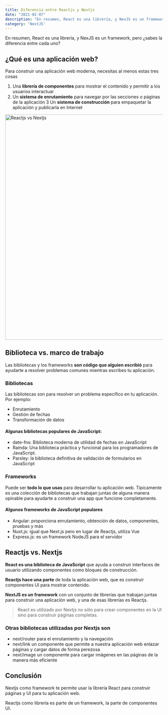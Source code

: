 ```yaml
---
title: Diferencia entre Reactjs y Nextjs
date: "2021-02-07"
description: "En resumen, React es una librería, y NexJS es un framework, pero ¿sabes la diferencia entre cada uno?"
category: 'NextJS'
---
```


En resumen, React es una librería, y NexJS es un framework, pero ¿sabes la diferencia entre cada uno?


## ¿Qué es una aplicación web?

Para construir una aplicación web moderna, necesitas al menos estas tres cosas
1. Una **librería de componentes** para mostrar el contenido y permitir a los usuarios interactuar
2. Un **sistema de enrutamiento** para navegar por las secciones o páginas de la aplicación
3 Un **sistema de construcción** para empaquetar la aplicación y publicarla en Internet

<Image src="/static/images/blog/difference-between-reactjs-and-nextjs/react-vs-next.jpg" alt="Reactjs vs Nextjs" width="1100" height="720" />

## Biblioteca vs. marco de trabajo

Las bibliotecas y los frameworks **son código que alguien escribió** para ayudarte a resolver problemas comunes mientras escribes tu aplicación.

### Bibliotecas

Las bibliotecas son para resolver un problema específico en tu aplicación. Por ejemplo:
- Enrutamiento
- Gestión de fechas
- Transformación de datos

#### Algunas bibliotecas populares de JavaScript:
- date-fns: Biblioteca moderna de utilidad de fechas en JavaScript
- Ramda: Una biblioteca práctica y funcional para los programadores de JavaScript.
- Parsley: la biblioteca definitiva de validación de formularios en JavaScript

### Frameworks
Puede ser **todo lo que usas** para desarrollar tu aplicación web. Típicamente es una colección de bibliotecas que trabajan juntas de alguna manera opinable para ayudarte a construir una app que funcione completamente.

#### Algunos frameworks de JavaScript populares
- Angular: proporciona enrutamiento, obtención de datos, componentes, pruebas y más
- Nuxt.js: igual que Next.js pero en lugar de Reactjs, utiliza Vue
- Express.js: es un framework NodeJS para el servidor

## Reactjs vs. Nextjs
**React es una biblioteca de JavaScript** que ayuda a construir interfaces de usuario utilizando componentes como bloques de construcción.

**Reactjs hace una parte** de toda la aplicación web, que es construir componentes UI para mostrar contenido.

**NextJS es un framework** con un conjunto de librerías que trabajan juntas para construir una aplicación web, y una de esas librerías es Reactjs.

> React es utilizado por Nextjs no sólo para crear componentes en la UI sino para construir páginas completas.

### Otras bibliotecas utilizadas por Nextjs son
- next/router para el enrutamiento y la navegación
- next/link un componente que permite a nuestra aplicación web enlazar páginas y cargar datos de forma perezosa
- next/image un componente para cargar imágenes en las páginas de la manera más eficiente

## Conclusión
Nextjs como framework te permite usar la librería React para construir páginas y UI para tu aplicación web.

Reactjs como librería es parte de un framework, la parte de componentes UI.